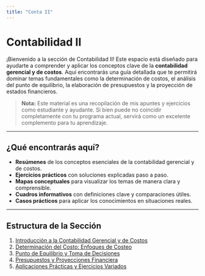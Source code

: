 ```yaml
---
title: "Conta II"
---
```


# Contabilidad II  

¡Bienvenido a la sección de Contabilidad II! Este espacio está diseñado para ayudarte a comprender y aplicar los conceptos clave de la **contabilidad gerencial y de costos**. Aquí encontrarás una guía detallada que te permitirá dominar temas fundamentales como la determinación de costos, el análisis del punto de equilibrio, la elaboración de presupuestos y la proyección de estados financieros.  

> **Nota:** Este material es una recopilación de mis apuntes y ejercicios como estudiante y ayudante. Si bien puede no coincidir completamente con tu programa actual, servirá como un excelente complemento para tu aprendizaje.  

---

## ¿Qué encontrarás aquí?  

- **Resúmenes** de los conceptos esenciales de la contabilidad gerencial y de costos.  
- **Ejercicios prácticos** con soluciones explicadas paso a paso.  
- **Mapas conceptuales** para visualizar los temas de manera clara y comprensible.  
- **Cuadros informativos** con definiciones clave y comparaciones útiles.  
- **Casos prácticos** para aplicar los conocimientos en situaciones reales.  

---

## **Estructura de la Sección**  

1. [Introducción a la Contabilidad Gerencial y de Costos](tema1/index.qmd)
2. [ Determinación del Costo: Enfoques de Costeo](tema2/index.qmd)
3. [Punto de Equilibrio y Toma de Decisiones](tema3/index.qmd)
4. [Presupuestos y Proyecciones Financiera](tema4/index.qmd)
5. [Aplicaciones Prácticas y Ejercicios Variados](tema5/index.qmd)

